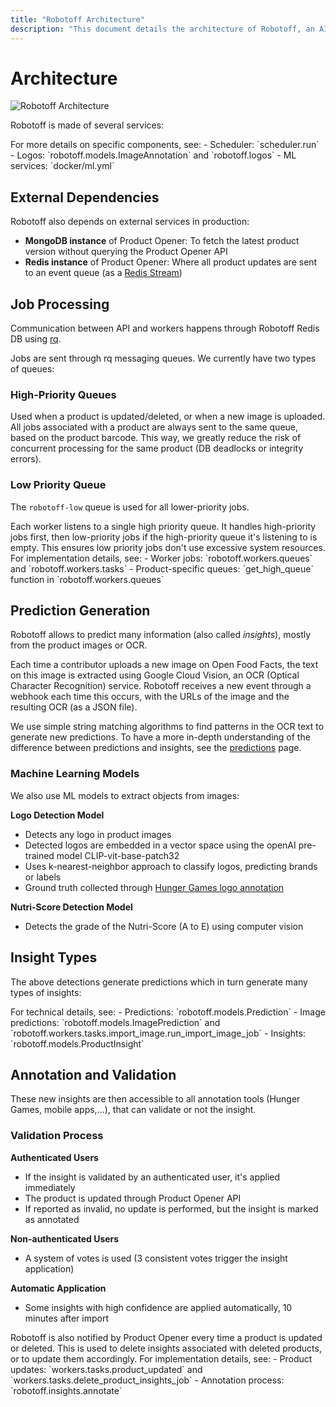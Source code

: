 ```yaml
---
title: "Robotoff Architecture"
description: "This document details the architecture of Robotoff, an AI-powered system for Open Food Facts. It covers its various services, including API, scheduler, workers, Redis, PostgreSQL, Elasticsearch, and Triton, and explains how they interact to process product data and generate insights."
---
```



# Architecture

![Robotoff Architecture](../assets/architecture.svg)

Robotoff is made of several services:

<Cards>
  <Card title="Public API Service" description="Handles external API requests and provides data access" />
  <Card title="Scheduler" description="Responsible for launching recurrent tasks (downloading new dataset, processing insights automatically,...)" />
  <Card title="Workers" description="Handle all long-lasting tasks and job processing" />
  <Card title="Redis Instance" description="Specific to Robotoff, used to handle locks and messaging queues" />
  <Card title="Update Listener" description="Listens to Product Opener events and triggers actions accordingly" />
  <Card title="PostgreSQL Database" description="Stores all Robotoff data (predictions, insights,...)" />
  <Card title="Elasticsearch" description="Single node instance used to index all logos for ANN search" />
  <Card title="Triton Instance" description="Serves object detection models (nutriscore, nutrition-table, universal-logo-detector)" />
</Cards>

<Callout type="info">
  For more details on specific components, see:
  - Scheduler: `scheduler.run`
  - Logos: `robotoff.models.ImageAnnotation` and `robotoff.logos`
  - ML services: `docker/ml.yml`
</Callout>

## External Dependencies

Robotoff also depends on external services in production:

- **MongoDB instance** of Product Opener: To fetch the latest product version without querying the Product Opener API
- **Redis instance** of Product Opener: Where all product updates are sent to an event queue (as a [Redis Stream](https://redis.io/docs/data-types/streams/))

## Job Processing

Communication between API and workers happens through Robotoff Redis DB using [rq](https://python-rq.org).

Jobs are sent through rq messaging queues. We currently have two types of queues:

### High-Priority Queues
Used when a product is updated/deleted, or when a new image is uploaded. All jobs associated with a product are always sent to the same queue, based on the product barcode. This way, we greatly reduce the risk of concurrent processing for the same product (DB deadlocks or integrity errors).

### Low Priority Queue
The `robotoff-low` queue is used for all lower-priority jobs.

<Callout type="info">
  Each worker listens to a single high priority queue. It handles high-priority jobs first, then low-priority jobs if the high-priority queue it's listening to is empty. This ensures low priority jobs don't use excessive system resources.
</Callout>

<Callout type="note">
  For implementation details, see:
  - Worker jobs: `robotoff.workers.queues` and `robotoff.workers.tasks`
  - Product-specific queues: `get_high_queue` function in `robotoff.workers.queues`
</Callout>

## Prediction Generation

Robotoff allows to predict many information (also called _insights_), mostly from the product images or OCR.

Each time a contributor uploads a new image on Open Food Facts, the text on this image is extracted using Google Cloud Vision, an OCR (Optical Character Recognition) service. Robotoff receives a new event through a webhook each time this occurs, with the URLs of the image and the resulting OCR (as a JSON file).

We use simple string matching algorithms to find patterns in the OCR text to generate new predictions. To have a more in-depth understanding of the difference between predictions and insights, see the [predictions](../explanations/predictions.md) page.

### Machine Learning Models

We also use ML models to extract objects from images:

**Logo Detection Model**
- Detects any logo in product images
- Detected logos are embedded in a vector space using the openAI pre-trained model CLIP-vit-base-patch32
- Uses k-nearest-neighbor approach to classify logos, predicting brands or labels
- Ground truth collected through [Hunger Games logo annotation](https://hunger.openfoodfacts.org/logos)

**Nutri-Score Detection Model**
- Detects the grade of the Nutri-Score (A to E) using computer vision

## Insight Types

The above detections generate predictions which in turn generate many types of insights:

<Cards>
  <Card title="Labels" description="Product labels and certifications" />
  <Card title="Stores" description="Store information" />
  <Card title="Packager Codes" description="Manufacturing codes" />
  <Card title="Packaging" description="Packaging type and materials" />
  <Card title="Product Weight" description="Weight and quantity information" />
  <Card title="Expiration Date" description="Best before and use by dates" />
  <Card title="Brand" description="Brand identification" />
</Cards>

<Callout type="info">
  For technical details, see:
  - Predictions: `robotoff.models.Prediction`
  - Image predictions: `robotoff.models.ImagePrediction` and `robotoff.workers.tasks.import_image.run_import_image_job`
  - Insights: `robotoff.models.ProductInsight`
</Callout>

## Annotation and Validation

These new insights are then accessible to all annotation tools (Hunger Games, mobile apps,...), that can validate or not the insight.

### Validation Process

**Authenticated Users**
- If the insight is validated by an authenticated user, it's applied immediately
- The product is updated through Product Opener API
- If reported as invalid, no update is performed, but the insight is marked as annotated

**Non-authenticated Users**
- A system of votes is used (3 consistent votes trigger the insight application)

**Automatic Application**
- Some insights with high confidence are applied automatically, 10 minutes after import

<Callout type="note">
  Robotoff is also notified by Product Opener every time a product is updated or deleted. This is used to delete insights associated with deleted products, or to update them accordingly.
</Callout>

<Callout type="info">
  For implementation details, see:
  - Product updates: `workers.tasks.product_updated` and `workers.tasks.delete_product_insights_job`
  - Annotation process: `robotoff.insights.annotate`
</Callout>
